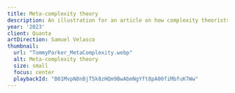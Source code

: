 ```yaml
---
title: Meta-complexity theory
description: An illustration for an article on how complexity theorists are confronting their most puzzling problem yet; complexity theory itself.
year: '2023'
client: Quanta
artDirection: Samuel Velasco
thumbnail:
  url: "TommyParker_MetaComplexity.webp"
  alt: Meta-complexity theory
  size: small
  focus: center
  playbackId: "B01MvpN8nBjT5k8zHQm9BwAbmNgYft8pA00fiMbfuK7Ww"
---
```


<ProjectVideo
  playbackId="B01MvpN8nBjT5k8zHQm9BwAbmNgYft8pA00fiMbfuK7Ww"
  aspectRatio="16/9"
  className="video-container aspect-[16/9]"
/>